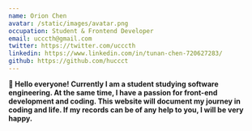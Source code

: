 ```yaml
---
name: Orion Chen
avatar: /static/images/avatar.png
occupation: Student & Frontend Developer
email: ucccth@gmail.com
twitter: https://twitter.com/ucccth
linkedin: https://www.linkedin.com/in/tunan-chen-720627283/
github: https://github.com/huccct
---
```


<b>
  👋 Hello everyone! Currently I am a student studying software engineering. At the same time, I
  have a passion for front-end development and coding. This website will document my journey in
  coding and life. If my records can be of any help to you, I will be very happy.
</b>
